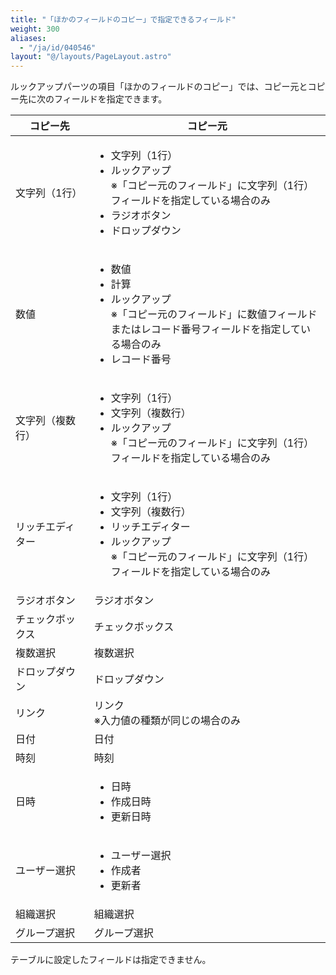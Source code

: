 ```yaml
---
title: "「ほかのフィールドのコピー」で指定できるフィールド"
weight: 300
aliases:
  - "/ja/id/040546"
layout: "@/layouts/PageLayout.astro"
---
```




ルックアップパーツの項目「ほかのフィールドのコピー」では、コピー元とコピー先に次のフィールドを指定できます。

<table cellpadding="1" cellspacing="1">
    <thead>
        <tr>
            <th scope="col"><b>コピー先</b></th>
            <th scope="col"><b>コピー元</b></th>
        </tr>
    </thead>
    <tbody>
        <tr>
            <td>文字列（1行）</td>
            <td>
              <ul>
                <li>文字列（1行）</li>
                <li>
                  ルックアップ<br />
                  ※「コピー元のフィールド」に文字列（1行）フィールドを指定している場合のみ
                </li>
                <li>ラジオボタン</li>
                <li>ドロップダウン</li>
              </ul>
            </td>
        </tr>
        <tr>
            <td style="width: 151.283px;">数値</td>
            <td style="width: 524.717px;">
              <ul>
                <li>数値</li>
                <li>計算</li>
                <li>
                  ルックアップ<br />
                  ※「コピー元のフィールド」に数値フィールドまたはレコード番号フィールドを指定している場合のみ
                </li>
                <li>レコード番号</li>
              </ul>
            </td>
        </tr>
        <tr>
            <td>文字列（複数行）</td>
            <td>
              <ul>
                <li>文字列（1行）</li>
                <li>文字列（複数行）</li>
                <li>
                  ルックアップ<br />
                  ※「コピー元のフィールド」に文字列（1行）フィールドを指定している場合のみ
                </li>
              </ul>
            </td>
        </tr>
        <tr>
            <td>リッチエディター</td>
            <td>
              <ul>
                <li>文字列（1行）</li>
                <li>文字列（複数行）</li>
                <li>リッチエディター</li>
                <li>
                  ルックアップ<br />
                  ※「コピー元のフィールド」に文字列（1行）フィールドを指定している場合のみ
                </li>
              </ul>
            </td>
        </tr>
        <tr>
            <td>ラジオボタン</td>
            <td>ラジオボタン</td>
        </tr>
        <tr>
            <td>チェックボックス</td>
            <td>チェックボックス</td>
        </tr>
        <tr>
            <td>複数選択</td>
            <td>複数選択</td>
        </tr>
        <tr>
            <td>ドロップダウン</td>
            <td>ドロップダウン</td>
        </tr>
        <tr>
            <td>リンク</td>
            <td>
              リンク<br />
              ※入力値の種類が同じの場合のみ
            </td>
        </tr>
        <tr>
            <td>日付</td>
            <td>日付</td>
        </tr>
        <tr>
            <td>時刻</td>
            <td>時刻</td>
        </tr>
        <tr>
            <td>日時</td>
            <td>
              <ul>
                <li>日時</li>
                <li>作成日時</li>
                <li>更新日時</li>
              </ul>
            </td>
        </tr>
        <tr>
            <td>ユーザー選択</td>
            <td>
              <ul>
                <li>ユーザー選択</li>
                <li>作成者</li>
                <li>更新者</li>
              </ul>
            </td>
        </tr>
        <tr>
            <td>組織選択</td>
            <td>組織選択</td>
        </tr>
        <tr>
            <td>グループ選択</td>
            <td>グループ選択</td>
        </tr>
    </tbody>
</table>

<Note>

テーブルに設定したフィールドは指定できません。

</Note>

